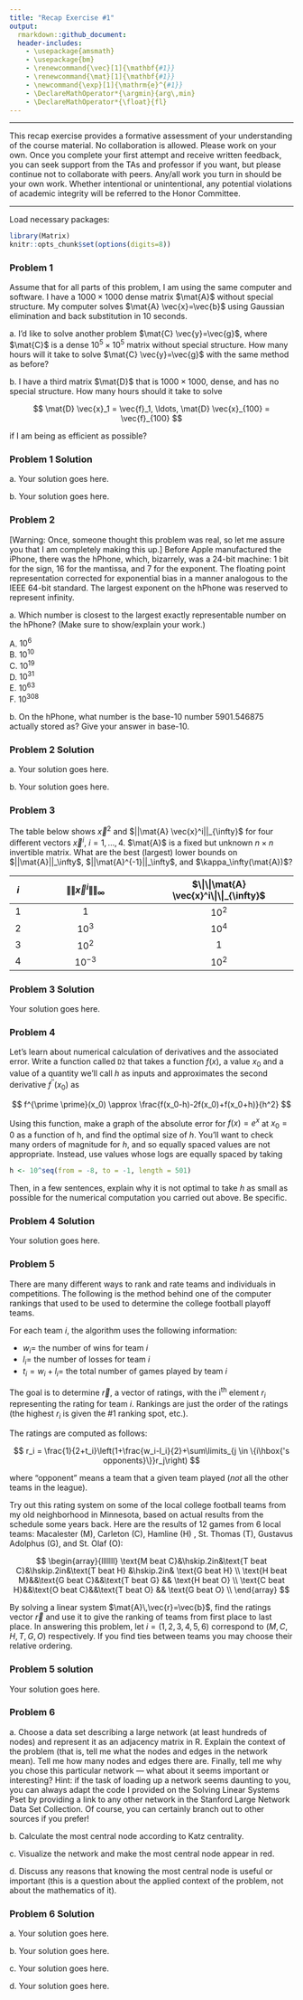 ```yaml
---
title: "Recap Exercise #1"
output:
  rmarkdown::github_document:
  header-includes:
    - \usepackage{amsmath}
    - \usepackage{bm}
    - \renewcommand{\vec}[1]{\mathbf{#1}}
    - \renewcommand{\mat}[1]{\mathbf{#1}}
    - \newcommand{\exp}[1]{\mathrm{e}^{#1}}
    - \DeclareMathOperator*{\argmin}{arg\,min}
    - \DeclareMathOperator*{\float}{fl}
---
```


***

This recap exercise provides a formative assessment of your understanding of the course material. No collaboration is allowed. Please work on your own. Once you complete your first attempt and receive written feedback, you can seek support from the TAs and professor if you want, but please continue not to collaborate with peers. Any/all work you turn in should be your own work. Whether intentional or unintentional, any potential violations of academic integrity will be referred to the Honor Committee.

***

Load necessary packages:

```r
library(Matrix)
knitr::opts_chunk$set(options(digits=8))
```

### Problem 1

Assume that for all parts of this problem, I am using the same computer and software. I have a $1000 \times 1000$ dense matrix $\mat{A}$ without special structure. My computer solves $\mat{A} \vec{x}=\vec{b}$ using Gaussian elimination and back substitution in 10 seconds.

a\. I'd like to solve another problem $\mat{C} \vec{y}=\vec{g}$, where $\mat{C}$ is a dense $10^5 \times 10^5$ matrix without special structure. How many hours will it take to solve $\mat{C} \vec{y}=\vec{g}$ with the same method as before?

b\. I have a third matrix $\mat{D}$ that is $1000 \times 1000$, dense, and has no special structure. How many hours should it take to solve

$$
\mat{D} \vec{x}_1 = \vec{f}_1, \ldots, \mat{D} \vec{x}_{100} = \vec{f}_{100}
$$

if I am being as efficient as possible?

### Problem 1 Solution

a\. Your solution goes here.

b\. Your solution goes here.

### Problem 2

[Warning: Once, someone thought this problem was real, so let me assure you that I am completely making this up.] Before Apple manufactured the iPhone, there was the hPhone, which, bizarrely, was a 24-bit machine: 1 bit for the sign, 16 for the mantissa, and 7 for the exponent. The floating point representation corrected for exponential bias in a manner analogous to the IEEE 64-bit standard. The largest exponent on the hPhone was reserved to represent infinity.

a\. Which number is closest to the largest exactly representable number on the hPhone? (Make sure to show/explain your work.)

A\. $10^6$  
B\. $10^{10}$  
C\. $10^{19}$  
D\. $10^{31}$  
E\. $10^{63}$  
F\. $10^{308}$  

b\. On the hPhone, what number is the base-10 number 5901.546875 actually stored as? Give your answer in base-10.

### Problem 2 Solution

a\. Your solution goes here.

b\. Your solution goes here.

### Problem 3

The table below shows $\vec{x}^2$ and $||\mat{A} \vec{x}^i||_{\infty}$ for four different vectors $\vec{x}^i$, $i=1,\ldots,4$. $\mat{A}$ is a fixed but unknown $n \times n$ invertible matrix. What are the best (largest) lower bounds on $||\mat{A}||_\infty$, $||\mat{A}^{-1}||_\infty$, and $\kappa_\infty(\mat{A})$?


| $i$ | $\|\|\vec{x}^i\|\|_{\infty}$ | $\|\|\mat{A} \vec{x}^i\|\|_{\infty}$ |
|:---:|:----------------------------:|:------------------------------------:|
| $1$ |              $1$             |                $10^2$                |
| $2$ |            $10^3$            |                $10^4$                |
| $3$ |            $10^2$            |                  $1$                 |
| $4$ |           $10^{-3}$          |                $10^2$                |

### Problem 3 Solution

Your solution goes here.

### Problem 4

Let's learn about numerical calculation of derivatives and the associated error. Write a function called `D2` that takes a function $f(x)$, a value $x_0$ and a value of a quantity we'll call $h$ as inputs and approximates the second derivative $f^{\prime \prime}(x_0)$ as

$$
f^{\prime \prime}(x_0) \approx \frac{f(x_0-h)-2f(x_0)+f(x_0+h)}{h^2}
$$

Using this function, make a graph of the absolute error for $f(x)=e^x$ at $x_0=0$ as a function of h, and find the optimal size of $h$. You'll want to check many orders of magnitude for $h$, and so equally spaced values are not appropriate. Instead, use values whose logs are equally spaced by taking

```r
h <- 10^seq(from = -8, to = -1, length = 501)
```

Then, in a few sentences, explain why it is not optimal to take $h$ as small as possible for the numerical computation you carried out above. Be specific.

### Problem 4 Solution

Your solution goes here.

### Problem 5

There are many different ways to rank and rate teams and individuals in competitions. The following is the method behind one of the computer rankings that used to be used to determine the college football playoff teams.

For each team $i$, the algorithm uses the following information:

* $w_i=$ the number of wins for team $i$
* $l_i=$ the number of losses for team $i$
* $t_i=w_i+l_i=$ the total number of games played by team $i$

The goal is to determine $\vec{r}$, a vector of ratings, with the i<sup>th</sup> element $r_i$ representing the rating for team $i$. Rankings are just the order of the ratings (the highest $r_i$ is given the #1 ranking spot, etc.).

The ratings are computed as follows:

$$
r_i = \frac{1}{2+t_i}\left(1+\frac{w_i-l_i}{2}+\sum\limits_{j \in \{i\hbox{'s opponents}\}}r_j\right)
$$

where "opponent" means a team that a given team played (*not* all the other teams in the league). 

Try out this rating system on some of the local college football teams from my old neighborhood in Minnesota, based on actual results from the schedule some years back. Here are the results of 12 games from 6 local teams: Macalester (M), Carleton (C), Hamline (H) , St. Thomas (T), Gustavus  Adolphus (G), and St. Olaf (O):

$$
\begin{array}{lllllll}
\text{M beat C}&\hskip.2in&\text{T beat C}&\hskip.2in&\text{T beat H} &\hskip.2in& \text{G beat H} \\
\text{H beat M}&&\text{G beat C}&&\text{T beat G} && \text{H beat O} \\
\text{C beat H}&&\text{O beat C}&&\text{T beat O} && \text{G beat O} \\
\end{array}
$$

By solving a linear system $\mat{A}\,\vec{r}=\vec{b}$, find the ratings vector $\vec{r}$ and use it to give the ranking of teams from first place to last place. In answering this problem, let $i=(1,2,3,4,5,6)$ correspond to $(M,C,H,T,G,O)$ respectively. If you find ties between teams you may choose their relative ordering.

### Problem 5 solution

Your solution goes here.

### Problem 6

a\. Choose a data set describing a large network (at least hundreds of nodes) and represent it as an adjacency matrix in R. Explain the context of the problem (that is, tell me what the nodes and edges in the network mean). Tell me how many nodes and edges there are. Finally, tell me why you chose this particular network — what about it seems important or interesting? Hint: if the task of loading up a network seems daunting to you, you can always adapt the code I provided on the Solving Linear Systems Pset by providing a link to any other network in the Stanford Large Network Data Set Collection. Of course, you can certainly branch out to other sources if you prefer!

b\. Calculate the most central node according to Katz centrality.

c\. Visualize the network and make the most central node appear in red.

d\. Discuss any reasons that knowing the most central node is useful or important (this is a question about the applied context of the problem, not about the mathematics of it).

### Problem 6 Solution

a\. Your solution goes here.

b\. Your solution goes here.

c\. Your solution goes here.

d\. Your solution goes here.